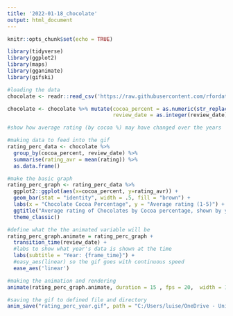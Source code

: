 ---
title: '2022-01-18_chocolate'
output: html_document
---

```{r setup, include=FALSE}
knitr::opts_chunk$set(echo = TRUE)

library(tidyverse)
library(ggplot2)
library(maps)
library(gganimate)
library(gifski)
```


```{r load and edit data}

#loading the data
chocolate <- readr::read_csv('https://raw.githubusercontent.com/rfordatascience/tidytuesday/master/data/2022/2022-01-18/chocolate.csv')

chocolate <- chocolate %>% mutate(cocoa_percent = as.numeric(str_replace_all(cocoa_percent, "%", "")),
                                  review_date = as.integer(review_date))

```


```{r cocoapercent/rating by year}
#show how average rating (by cocoa %) may have changed over the years

#making data to feed into the gif
rating_perc_data <- chocolate %>%
  group_by(cocoa_percent, review_date) %>% 
  summarise(rating_avr = mean(rating)) %>% 
  as.data.frame()

#make the basic graph
rating_perc_graph <- rating_perc_data %>% 
  ggplot2::ggplot(aes(x=cocoa_percent, y=rating_avr)) + 
  geom_bar(stat = "identity", width = .5, fill = "brown") +
  labs(x = "Chocolate Cocoa Percentage", y = "Average rating (1-5)") +
  ggtitle("Average rating of Chocolates by Cocoa percentage, shown by year 2006 to 2021") +
  theme_classic() 

#define what the the animated variable will be
rating_perc_graph.animate = rating_perc_graph +
  transition_time(review_date) +
  #labs to show what year's data is shown at the time
  labs(subtitle = "Year: {frame_time}") +
  #easy_aes(linear) so the gif goes with continuous speed
  ease_aes('linear')

#making the animation and rendering
animate(rating_perc_graph.animate, duration = 15 , fps = 20,  width = 1200, height = 1000, end_pause = 30, renderer = gifski_renderer())  

#saving the gif to defined file and directory
anim_save("rating_perc_year.gif", path = "C:/Users/luise/OneDrive - University of Sussex/Placement 21.22/R/tidyTuesday/gifs")
```

